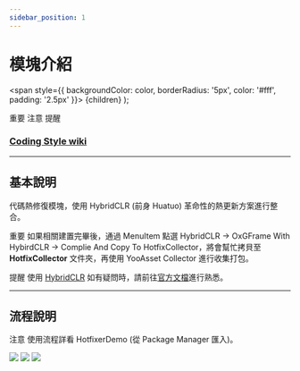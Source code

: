 ```yaml
---
sidebar_position: 1
---
```


# 模塊介紹

  <span
    style={{
      backgroundColor: color,
      borderRadius: '5px',
      color: '#fff',
      padding: '2.5px'
    }}>
    {children}
  </span>
);

<Highlight color="#ff2f00">重要</Highlight> <Highlight color="#0373fc">注意</Highlight> <Highlight color="#00d679">提醒</Highlight>

### [Coding Style wiki](https://github.com/michael811125/OxGFrame/wiki/Coding-Style)

---

## 基本說明

代碼熱修復模塊，使用 HybridCLR (前身 Huatuo) 革命性的熱更新方案進行整合。

<Highlight color="#ff2f00">重要</Highlight> 如果相關建置完畢後，通過 MenuItem 點選 HybridCLR -> OxGFrame With HybirdCLR -> Complie And Copy To HotfixCollector，將會幫忙拷貝至 **HotfixCollector** 文件夾，再使用 YooAsset Collector 進行收集打包。

<Highlight color="#00d679">提醒</Highlight> 使用 [HybridCLR](https://github.com/tuyoogame/YooAsset) 如有疑問時，請前往[官方文檔](https://hybridclr.doc.code-philosophy.com/)進行熟悉。

---

## 流程說明

<Highlight color="#0373fc">注意</Highlight> 使用流程詳看 HotfixerDemo (從 Package Manager 匯入)。

![](/img/hotfixer/img_1.png)
![](/img/hotfixer/img_2.png)
![](/img/hotfixer/img_3.png)
